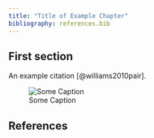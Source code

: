 ```yaml
---
title: "Title of Example Chapter"
bibliography: references.bib
---
```


## First section

An example citation [@williams2010pair].

![Some Caption](/chapters/images/pairprog_chapter_online_ideas.png "Some Title"){fig-alt="Some alt text."}


::: {.content-visible when-format="html" unless-format="epub"}

## References {.unnumbered}

:::
